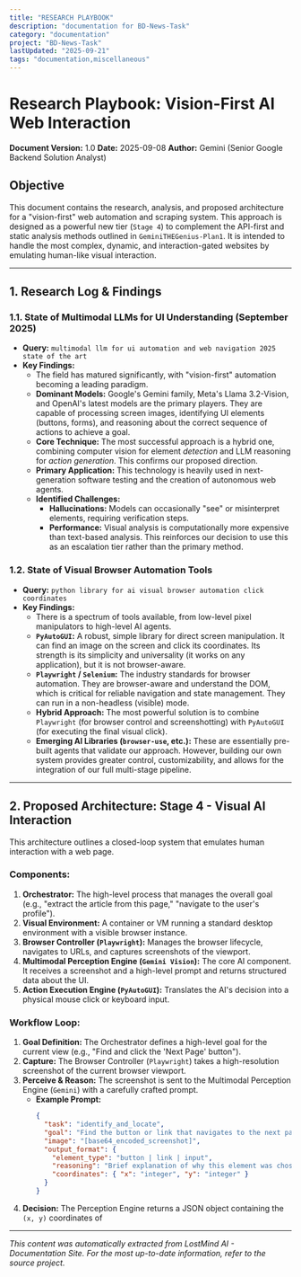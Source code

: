 ```yaml
---
title: "RESEARCH PLAYBOOK"
description: "documentation for BD-News-Task"
category: "documentation"
project: "BD-News-Task"
lastUpdated: "2025-09-21"
tags: "documentation,miscellaneous"
---
```


# Research Playbook: Vision-First AI Web Interaction

**Document Version:** 1.0
**Date:** 2025-09-08
**Author:** Gemini (Senior Google Backend Solution Analyst)

## Objective

This document contains the research, analysis, and proposed architecture for a "vision-first" web automation and scraping system. This approach is designed as a powerful new tier (`Stage 4`) to complement the API-first and static analysis methods outlined in `GeminiTHEGenius-Plan1`. It is intended to handle the most complex, dynamic, and interaction-gated websites by emulating human-like visual interaction.

---

## 1. Research Log & Findings

### 1.1. State of Multimodal LLMs for UI Understanding (September 2025)

*   **Query:** `multimodal llm for ui automation and web navigation 2025 state of the art`
*   **Key Findings:**
    *   The field has matured significantly, with "vision-first" automation becoming a leading paradigm.
    *   **Dominant Models:** Google's Gemini family, Meta's Llama 3.2-Vision, and OpenAI's latest models are the primary players. They are capable of processing screen images, identifying UI elements (buttons, forms), and reasoning about the correct sequence of actions to achieve a goal.
    *   **Core Technique:** The most successful approach is a hybrid one, combining computer vision for element *detection* and LLM reasoning for *action generation*. This confirms our proposed direction.
    *   **Primary Application:** This technology is heavily used in next-generation software testing and the creation of autonomous web agents.
    *   **Identified Challenges:**
        *   **Hallucinations:** Models can occasionally "see" or misinterpret elements, requiring verification steps.
        *   **Performance:** Visual analysis is computationally more expensive than text-based analysis. This reinforces our decision to use this as an escalation tier rather than the primary method.

### 1.2. State of Visual Browser Automation Tools

*   **Query:** `python library for ai visual browser automation click coordinates`
*   **Key Findings:**
    *   There is a spectrum of tools available, from low-level pixel manipulators to high-level AI agents.
    *   **`PyAutoGUI`:** A robust, simple library for direct screen manipulation. It can find an image on the screen and click its coordinates. Its strength is its simplicity and universality (it works on any application), but it is not browser-aware.
    *   **`Playwright` / `Selenium`:** The industry standards for browser automation. They are browser-aware and understand the DOM, which is critical for reliable navigation and state management. They can run in a non-headless (visible) mode.
    *   **Hybrid Approach:** The most powerful solution is to combine `Playwright` (for browser control and screenshotting) with `PyAutoGUI` (for executing the final visual click).
    *   **Emerging AI Libraries (`browser-use`, etc.):** These are essentially pre-built agents that validate our approach. However, building our own system provides greater control, customizability, and allows for the integration of our full multi-stage pipeline.

---

## 2. Proposed Architecture: Stage 4 - Visual AI Interaction

This architecture outlines a closed-loop system that emulates human interaction with a web page.

### Components:

1.  **Orchestrator:** The high-level process that manages the overall goal (e.g., "extract the article from this page," "navigate to the user's profile").
2.  **Visual Environment:** A container or VM running a standard desktop environment with a visible browser instance.
3.  **Browser Controller (`Playwright`):** Manages the browser lifecycle, navigates to URLs, and captures screenshots of the viewport.
4.  **Multimodal Perception Engine (`Gemini Vision`):** The core AI component. It receives a screenshot and a high-level prompt and returns structured data about the UI.
5.  **Action Execution Engine (`PyAutoGUI`):** Translates the AI's decision into a physical mouse click or keyboard input.

### Workflow Loop:

1.  **Goal Definition:** The Orchestrator defines a high-level goal for the current view (e.g., "Find and click the 'Next Page' button").
2.  **Capture:** The Browser Controller (`Playwright`) takes a high-resolution screenshot of the current browser viewport.
3.  **Perceive & Reason:** The screenshot is sent to the Multimodal Perception Engine (`Gemini`) with a carefully crafted prompt.
    *   **Example Prompt:**
        ```json
        {
          "task": "identify_and_locate",
          "goal": "Find the button or link that navigates to the next page of articles.",
          "image": "[base64_encoded_screenshot]",
          "output_format": {
            "element_type": "button | link | input",
            "reasoning": "Brief explanation of why this element was chosen.",
            "coordinates": { "x": "integer", "y": "integer" }
          }
        }
        ```
4.  **Decision:** The Perception Engine returns a JSON object containing the `(x, y)` coordinates of 

---
*This content was automatically extracted from LostMind AI - Documentation Site. For the most up-to-date information, refer to the source project.*

